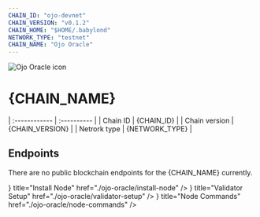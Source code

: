 ```yaml
---
CHAIN_ID: "ojo-devnet"
CHAIN_VERSION: "v0.1.2"
CHAIN_HOME: "$HOME/.babylond"
NETWORK_TYPE: "testnet"
CHAIN_NAME: "Ojo Oracle"
---
```


![Ojo Oracle icon](/public/icons/ojoIcon.webp)

# {CHAIN_NAME}

| :------------      | :----------      |
| Chain ID           | {CHAIN_ID}       |
| Chain version      | {CHAIN_VERSION}  |
| Netrork type       | {NETWORK_TYPE}   |

## Endpoints

There are no public blockchain endpoints for the {CHAIN_NAME} currently. 

<Cards>
  <Card
    icon={<ChevronRightIcon />}
    title="Install Node"
    href="./ojo-oracle/install-node"
  />
  <Card
    icon={<ChevronRightIcon />}
    title="Validator Setup"
    href="./ojo-oracle/validator-setup"
  />
  <Card
    icon={<ChevronRightIcon />}
    title="Node Commands"
    href="./ojo-oracle/node-commands"
  />
</Cards>